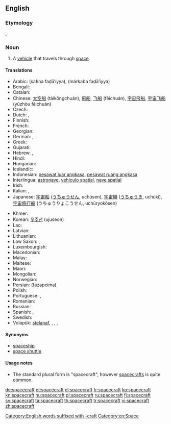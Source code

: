 ==English==

===Etymology===
{{compound|space|craft}}.

===Noun===
{{en-noun|spacecraft|pl2=spacecrafts}}

# A [[vehicle]] that travels through [[space]].

====Translations====
{{trans-top|vehicle that travels through space}}
* Arabic: {{Arab|[[سفينة فضائية]]}} (safína faḍā’íyya), {{Arab|[[مركبة فضائية]]}} (márkaba faḍāʼíyya)
* Bengali: {{t-|bn|কাশযান|sc=Beng|xs=Bengali}}
* Catalan: {{t-|ca|nau espacial}}
* Chinese: [[太空船]] (tàikōngchuán), [[飛船]], [[飞船]] (fēichuán), [[宇宙飛船]], [[宇宙飞船]] (yǔzhòu fēichuán)
* Czech: {{t-|cs|kosmická loď|f}}
* Dutch: {{t+|nl|ruimtetuig|n}}, {{t-|nl|ruimtevaartuig}}
* Finnish: {{t+|fi|avaruusalus}}
* French: {{t+|fr|vaisseau spatial|m}}
* Georgian: {{t-|ka|კოსმოსური ხომალდი|sc=Geor|xs=Georgian}}
* German: {{t-|de|Raumfahrzeug}}, {{t+|de|Raumschiff}}
* Greek: {{t+|el|διαστημόπλοιο|n|tr=diastimóploio}}
* Gujarati: {{t-|gu|અંતરિક્ષયાન|sc=Gujr|xs=Gujarati}}
* Hebrew: {{t+|he|חללית}}, {{t-|he|ספינת-חלל}}
* Hindi: {{t-|hi|अंतरिक्ष यान|xs=Hindi}}
* Hungarian: {{t-|hu|űreszköz}}
* Icelandic: {{t+|is|geimfar}}
* Indonesian: [[pesawat luar angkasa]], [[pesawat ruang angkasa]]
* Interlingua: [[astronave]], [[vehiculo spatial]], [[nave spatial]]
* Irish: {{t-|ga|spásárthach|xs=Irish}}
* Italian: {{t-|it|nave spaziale}}, {{t-|it|astronave}}
* Japanese: [[宇宙船]] ([[うちゅうせん]], uchūsen), [[宇宙機]] ([[うちゅうき]], uchūki), [[宇宙旅行船]] (うちゅうりょこうせん, uchūryokōsen)
{{trans-mid}}
* Khmer: {{t-|km|តារាយាន|tr=taaraa yien|sc=Khmr}}
* Korean: [[우주선]] (ujuseon)
* Lao: {{t+|lo|ຍານອາວະກາດ|sc=Laoo|xs=Lao}}
* Latvian: {{t-|lv|kosmosa kuģis|xs=Latvian}}
* Lithuanian: {{t-|lt|erdvėlaivis|xs=Lithuanian}}
* Low Saxon: {{t-|nds|Ruumschipp|n}}, {{t-|nds|Ruumfohrtüüg|n}}
* Luxembourgish: {{t-|lb|Raumschëff|xs=Luxembourgish}}
* Macedonian: {{t-|mk|вселенски брод|m|tr=vsélenski brod}}
* Malay: {{t-|ms|kapal angkasa lepas|xs=Malay}}
* Maltese: {{t-|mt|vettura spazjali|xs=Maltese}}
* Maori: {{t-|mi|waka ātea|xs=Maori}}
* Mongolian: {{t-|mn|сансрын хөлөг|sc=Cyrl|xs=Mongolian}}
* Norwegian: {{t-|no|romskip}}
* Persian: {{fa-Arab|[[فضاپیما]]}} (fazapeima)
* Polish: {{t-|pl|statek kosmiczny}}
* Portuguese: {{t-|pt|nave espacial}}, {{t-|pt|astronave}}
* Romanian: {{t-|ro|navă cosmică}}
* Russian: {{t+|ru|космический корабль|m|tr=kosmíčeskij korábl’}}
* Spanish: {{t-|es|nave espacial}}, {{t+|es|astronave}}
* Swedish: {{t+|sv|rymdfarkost|c}}
* Volapük: [[stelanaf]], {{t-|vo|levalanaf}}, {{t-|vo|lespadanaf}}, {{t-|vo|kosmonaf}}, {{t+|vo|sinaf}}
{{trans-bottom}}

====Synonyms====
* [[spaceship]]
* [[space shuttle]]

====Usage notes====
* The standard plural form is "spacecraft", however [[spacecrafts]] is quite common.

[[Category:English words suffixed with -craft]]
[[Category:en:Space]]

[[de:spacecraft]]
[[et:spacecraft]]
[[el:spacecraft]]
[[fr:spacecraft]]
[[ko:spacecraft]]
[[kn:spacecraft]]
[[hu:spacecraft]]
[[pl:spacecraft]]
[[ru:spacecraft]]
[[fi:spacecraft]]
[[sv:spacecraft]]
[[ta:spacecraft]]
[[th:spacecraft]]
[[tr:spacecraft]]
[[vi:spacecraft]]
[[zh:spacecraft]]